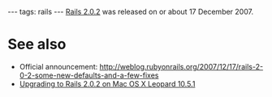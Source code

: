 ---
tags: rails
---
[[Rails 2.0.2]] was released on or about 17 December 2007.

= See also =

* Official announcement: http://weblog.rubyonrails.org/2007/12/17/rails-2-0-2-some-new-defaults-and-a-few-fixes
* [[Upgrading to Rails 2.0.2 on Mac OS X Leopard 10.5.1]]
